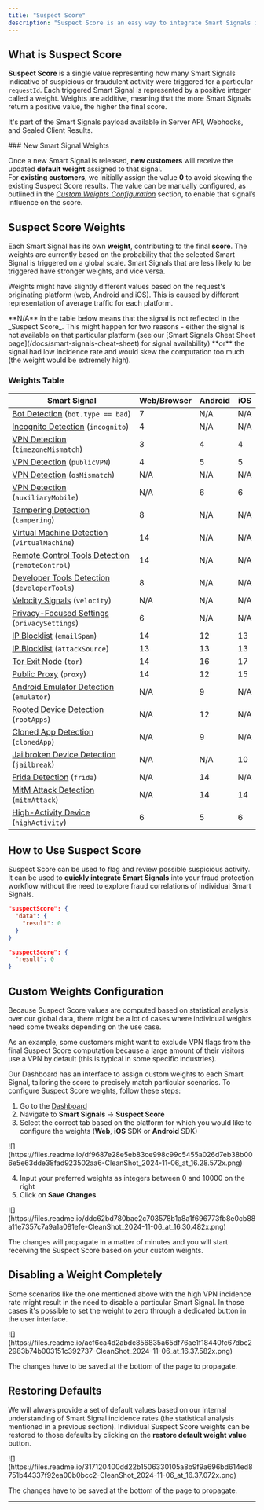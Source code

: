 ```yaml
---
title: "Suspect Score"
description: "Suspect Score is an easy way to integrate Smart Signals into your fraud protection work flow. It is a weighted representation of all Smart Signals present in the payload that helps identify suspicious activity."
---
```


## What is Suspect Score

**Suspect Score** is a single value representing how many Smart Signals indicative of suspicious or fraudulent activity were triggered for a particular `requestId`. Each triggered Smart Signal is represented by a positive integer called a weight. Weights are additive, meaning that the more Smart Signals return a positive value, the higher the final score.

It's part of the Smart Signals payload available in Server API, Webhooks, and Sealed Client Results.

<Warning>
  ### New Smart Signal Weights

  Once a new Smart Signal is released, **new customers** will receive the updated **default weight** assigned to that signal.\
  For **existing customers**, we initially assign the value **0** to avoid skewing the existing Suspect Score results. The value can be manually configured, as outlined in the [_Custom Weights Configuration_](/docs/suspect-score#custom-weights-configuration) section, to enable that signal’s influence on the score.
</Warning>

## Suspect Score Weights

Each Smart Signal has its own **weight**, contributing to the final **score**. The weights are currently based on the probability that the selected Smart Signal is triggered on a global scale. Smart Signals that are less likely to be triggered have stronger weights, and vice versa.

Weights might have slightly different values based on the request's originating platform (web, Android and iOS). This is caused by different representation of average traffic for each platform.

<Info>
  **N/A** in the table below means that the signal is not reflected in the _Suspect Score_. This might happen for two reasons - either the signal is not available on that particular platform (see our [Smart Signals Cheat Sheet page](/docs/smart-signals-cheat-sheet) for signal availability) **or** the signal had low incidence rate and would skew the computation too much (the weight would be extremely high).
</Info>

### Weights Table

| Smart Signal                                                                                                     | Web/Browser | Android | iOS |
| ---------------------------------------------------------------------------------------------------------------- | ----------- | ------- | --- |
| [Bot Detection](/docs/smart-signals-reference#browser-bot-detection) (`bot.type == bad`)                         | 7           | N/A     | N/A |
| [Incognito Detection](/docs/smart-signals-reference#browser-incognito-detection) (`incognito`)                   | 4           | N/A     | N/A |
| [VPN Detection](/docs/smart-signals-reference#timezonemismatch) (`timezoneMismatch`)                             | 3           | 4       | 4   |
| [VPN Detection](/docs/smart-signals-reference#publicvpn) (`publicVPN`)                                           | 4           | 5       | 5   |
| [VPN Detection](/docs/smart-signals-reference#osmismatch) (`osMismatch`)                                         | N/A         | N/A     | N/A |
| [VPN Detection](/docs/smart-signals-reference#result-1) (`auxiliaryMobile`)                                      | N/A         | 6       | 6   |
| [Tampering Detection](/docs/smart-signals-reference#browser-tamper-detection) (`tampering`)                      | 8           | N/A     | N/A |
| [Virtual Machine Detection](/docs/smart-signals-reference#virtual-machine-detection) (`virtualMachine`)          | 14          | N/A     | N/A |
| [Remote Control Tools Detection](/docs/smart-signals-reference#remote-control-tools-detection) (`remoteControl`) | 14          | N/A     | N/A |
| [Developer Tools Detection](/docs/smart-signals-reference#developer-tools-detection) (`developerTools`)          | 8           | N/A     | N/A |
| [Velocity Signals](/docs/smart-signals-reference#velocity-signals) (`velocity`)                                  | N/A         | N/A     | N/A |
| [Privacy-Focused Settings](/docs/smart-signals-reference#privacy-focused-settings) (`privacySettings`)           | 6           | N/A     | N/A |
| [IP Blocklist](/docs/smart-signals-reference#ip-blocklist-matching) (`emailSpam`)                                | 14          | 12      | 13  |
| [IP Blocklist](/docs/smart-signals-reference#ip-blocklist-matching) (`attackSource`)                             | 13          | 13      | 13  |
| [Tor Exit Node](/docs/smart-signals-reference#ip-blocklist-matching) (`tor`)                                     | 14          | 16      | 17  |
| [Public Proxy](/docs/smart-signals-reference#ip-blocklist-matching) (`proxy`)                                    | 14          | 12      | 15  |
| [Android Emulator Detection](/docs/smart-signals-reference#android-emulator-detection) (`emulator`)              | N/A         | 9       | N/A |
| [Rooted Device Detection](/docs/smart-signals-reference#rooted-device-detection) (`rootApps`)                    | N/A         | 12      | N/A |
| [Cloned App Detection](/docs/smart-signals-reference#cloned-app-detection) (`clonedApp`)                         | N/A         | 9       | N/A |
| [Jailbroken Device Detection](/docs/smart-signals-reference#jailbroken-device-detection) (`jailbreak`)           | N/A         | N/A     | 10  |
| [Frida Detection](/docs/smart-signals-reference#frida-detection) (`frida`)                                       | N/A         | 14      | N/A |
| [MitM Attack Detection](/docs/smart-signals-reference#mitm-attack-detection) (`mitmAttack`)                      | N/A         | 14      | 14  |
| [High-Activity Device](/docs/smart-signals-reference#high-activity-device) (`highActivity`)                      | 6           | 5       | 6   |

## How to Use Suspect Score

Suspect Score can be used to flag and review possible suspicious activity. It can be used to **quickly integrate Smart Signals** into your fraud protection workflow without the need to explore fraud correlations of individual Smart Signals.

<CodeGroup>

```json Suspect Score in /events
"suspectScore": {
  "data": {
    "result": 0
  }
}
```


```json Suspect Score in Webhooks
"suspectScore": {
  "result": 0
}
```

</CodeGroup>

## Custom Weights Configuration

Because Suspect Score values are computed based on statistical analysis over our global data, there might be a lot of cases where individual weights need some tweaks depending on the use case.

As an example, some customers might want to exclude VPN flags from the final Suspect Score computation because a large amount of their visitors use a VPN by default (this is typical in some specific industries).

Our Dashboard has an interface to assign custom weights to each Smart Signal, tailoring the score to precisely match particular scenarios. To configure Suspect Score weights, follow these steps:

1. Go to the [Dashboard](https://dashboard.fingerprint.com)
2. Navigate to **Smart Signals** -\> **Suspect Score**
3. Select the correct tab based on the platform for which you would like to configure the weights (**Web**, **iOS** SDK or **Android** SDK)

<Frame caption="Step 3: Select platform tab">
  ![](https://files.readme.io/df9687e28e5eb83ce998c99c5455a026d7eb38b006e5e63dde38fad923502aa6-CleanShot_2024-11-06_at_16.28.572x.png)
</Frame>

4. Input your preferred weights as integers between 0 and 10000 on the right
5. Click on **Save Changes**

<Frame caption="Step 5: Save changes">
  ![](https://files.readme.io/ddc62bd780bae2c703578b1a8a1f696773fb8e0cb88a11e7357c7a9a1a081efe-CleanShot_2024-11-06_at_16.30.482x.png)
</Frame>

The changes will propagate in a matter of minutes and you will start receiving the Suspect Score based on your custom weights.

## Disabling a Weight Completely

Some scenarios like the one mentioned above with the high VPN incidence rate might result in the need to disable a particular Smart Signal. In those cases it's possible to set the weight to zero through a dedicated button in the user interface.

<Frame caption="Set weight to 0 to disable it">
  ![](https://files.readme.io/acf6ca4d2abdc856835a65df76ae1f18440fc67dbc22983b74b003151c392737-CleanShot_2024-11-06_at_16.37.582x.png)
</Frame>

The changes have to be saved at the bottom of the page to propagate.

## Restoring Defaults

We will always provide a set of default values based on our internal understanding of Smart Signal incidence rates (the statistical analysis mentioned in a previous section). Individual Suspect Score weights can be restored to those defaults by clicking on the **restore default weight value** button.

<Frame caption="Restore weight to its default value">
  ![](https://files.readme.io/317120400dd22b1506330105a8b9f9a696bd614ed8751b44337f92ea00b0bcc2-CleanShot_2024-11-06_at_16.37.072x.png)
</Frame>

The changes have to be saved at the bottom of the page to propagate.

---